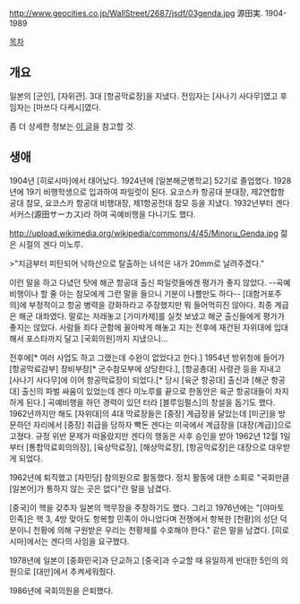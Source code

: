http://www.geocities.co.jp/WallStreet/2687/jsdf/03genda.jpg
源田実. 1904-1989

[[목차]]
== 개요 ==
일본의 [군인], [자위관]. 3대 [항공막료장]을 지냈다. 전임자는 [사나기 사다무]였고 후임자는 [마쓰다 다케시]였다.

좀 더 상세한 정보는 [http://blog.naver.com/PostView.nhn?blogId=naljava69&logNo=60119894725&parentCategoryNo=18&viewDate=&currentPage=1&listtype=0 이 글]을 참고할 것.
== 생애 ==
1904년 [히로시마]에서 태어났다. 1924년에 [일본해군병학교] 52기로 졸업했다. 1928년에 19기 비행학생으로 입과하여 파일럿이 된다. 요코스카 항공대 분대장, 제2연합항공대 참모, 요코스카 항공대 비행대장, 제1항공전대 참모 등을 지냈다. 1932년부터 겐다서커스(源田サーカス)라 하여 곡예비행을 다니기도 했다.

http://upload.wikimedia.org/wikipedia/commons/4/45/Minoru_Genda.jpg
젊은 시절의 겐다 미노루.

>"지금부터 피탄되어 낙하산으로 탈출하는 녀석은 내가 20mm로 날려주겠다."

이런 말을 하고 다녔던 탓에 해군 항공대 출신 파일럿들에겐 평가가 좋지 않았다. --곡예비행이나 할 줄 아는 참모에게 그런 말을 들으니 기분이 나쁠만도 하다-- [대함거포주의]에 부정적이고 항공 병력을 강화하라고 주장했지만 뭐 들어먹히진 않아다. 최종 계급은 해군 대좌였다. 말로는 저래놓고 [가미카제]를 실컷 보냈고 해군 출신들에게 평가가 좋지는 않았다. 사람들 죄다 군함에 꼴아박게 해놓고 지는 전후에 재건된 자위대에 입대해서 포스타까지 달고 [국회의원]까지 지냈으니...

전후에[* 여러 사업도 하고 그랬는데 수완이 없었다고 한다.] 1954년 방위청에 들어가 [항공막료감부] 장비부장[* 군수참모부에 상당한다.], [항공총대] 사령관 등을 지내고 [사나기 사다무]에 이어 항공막료장이 되었다.[* 당시 [육군 항공대] 출신과 [해군 항공대] 출신의 파벌 싸움이 있었는데 겐다 미노루를 끝으로 한동안은 육군 항공대들이 차지하게 된다.] 곡예비행을 하던 경력이 있던 터라 [블루임펄스]의 창설을 돕기도 했다. 1962년까지만 해도 [자위대]의 4대 막료장들은 [중장] 계급장을 달았는데 [미군]을 방문하던 자리에서 [중장] 취급을 당하자 빡돈 겐다는 미국에서 계급장을 [대장(계급)]으로 고쳤다. 규정 위반 문제가 떠올랐지만 겐다의 행동은 사후 승인을 받아 1962년 12월 1일부터 [통합막료회의의장], [육상막료장], [해상막료장], [항공막료장]은 대장으로 대우받게 되었다.

1962년에 퇴직했고 [자민당] 참의원으로 활동했다. 정치 활동에 대한 소회로 "국회만큼 [일본어]가 통하지 않는 곳은 없다"란 말을 남겼다. 

[중국]이 핵을 갖추자 일본의 핵무장을 주장하기도 했다. 그리고 1976년에는 "[야마토 민족]은 핵 3, 4방 맞아도 항복할 민족이 아니었다며 전쟁에서 항복한 [천황]의 성단 덕분이니 천황에 의해 구원받은 우리는 천황제를 수호해야 한다." 같은 말을 남겼다. [히로시마]에서는 겐다의 사임을 요구했다.

1978년에 일본이 [중화민국]과 단교하고 [중국]과 수교할 때 유일하게 반대한 5인의 의원으로 [대만]에서 추켜세워줬다.

1986년에 국회의원을 은퇴했다. 
